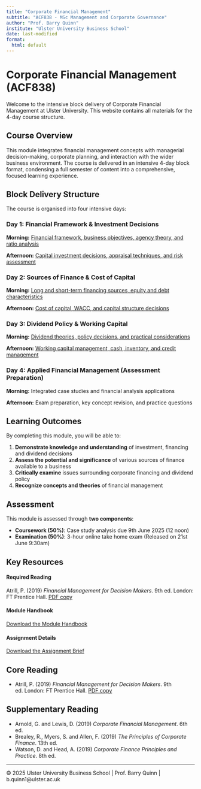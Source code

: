 ```yaml
---
title: "Corporate Financial Management"
subtitle: "ACF838 - MSc Management and Corporate Governance"
author: "Prof. Barry Quinn"
institute: "Ulster University Business School"
date: last-modified
format: 
  html: default
---
```


# Corporate Financial Management (ACF838)

Welcome to the intensive block delivery of Corporate Financial Management at Ulster University. This website contains all materials for the 4-day course structure.

## Course Overview

This module integrates financial management concepts with managerial decision-making, corporate planning, and interaction with the wider business environment. The course is delivered in an intensive 4-day block format, condensing a full semester of content into a comprehensive, focused learning experience.

## Block Delivery Structure

The course is organised into four intensive days:

::: {.day-cards}

::: {.day-card}
### Day 1: Financial Framework & Investment Decisions
**Morning:** [Financial framework, business objectives, agency theory, and ratio analysis](/slides/day1-morning-slides.html)

**Afternoon:** [Capital investment decisions, appraisal techniques, and risk assessment](/slides/day1-afternoon-slides.html)

:::

::: {.day-card}
### Day 2: Sources of Finance & Cost of Capital
**Morning:** [Long and short-term financing sources, equity and debt characteristics](/slides/day2-morning-slides.html)

**Afternoon:** [Cost of capital, WACC, and capital structure decisions](/slides/day2-afternoon-slides.html)

:::

::: {.day-card}
### Day 3: Dividend Policy & Working Capital
**Morning:** [Dividend theories, policy decisions, and practical considerations](/slides/day3-morning-slides.html)

**Afternoon:** [Working capital management, cash, inventory, and credit management](/slides/day3-afternoon-slides.html)

:::

::: {.day-card}
### Day 4: Applied Financial Management (Assessment Preparation)

**Morning:** Integrated case studies and financial analysis applications

**Afternoon:** Exam preparation, key concept revision, and practice questions

:::

:::

## Learning Outcomes

By completing this module, you will be able to:

1. **Demonstrate knowledge and understanding** of investment, financing and dividend decisions
2. **Assess the potential and significance** of various sources of finance available to a business
3. **Critically examine** issues surrounding corporate financing and dividend policy
4. **Recognize concepts and theories** of financial management

## Assessment {.assessment-info}

This module is assessed through **two components**:

- **Coursework (50%)**: Case study analysis due 9th June 2025 (12 noon)
- **Examination (50%)**: 3-hour online take home exam (Released on 21st June 9:30am)

## Key Resources

::: {.course-materials}

::: {.material-card}
#### Required Reading
Atrill, P. (2019) *Financial Management for Decision Makers*. 9th ed. London: FT Prentice Hall.
[PDF copy](/materials/book.pdf)
:::

::: {.material-card}
#### Module Handbook
[Download the Module Handbook](resources/module-handbook.html)
:::

::: {.material-card}
#### Assignment Details
[Download the Assignment Brief](resources/coursework.html)
:::

:::

## Core Reading
- Atrill, P. (2019) *Financial Management for Decision Makers*. 9th ed. London: FT Prentice Hall. [PDF copy](/materials/book.pdf)

## Supplementary Reading
- Arnold, G. and Lewis, D. (2019) *Corporate Financial Management*. 6th ed.
- Brealey, R., Myers, S. and Allen, F. (2019) *The Principles of Corporate Finance*. 13th ed.
- Watson, D. and Head, A. (2019) *Corporate Finance Principles and Practice*. 8th ed.

---

::: {.footer}
© 2025 Ulster University Business School | Prof. Barry Quinn | b.quinn1@ulster.ac.uk
:::